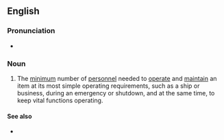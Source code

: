 ==English==

===Pronunciation===
* {{audio|en|En-au-skeleton crew.ogg|Audio (AU)}}

===Noun===
{{en-noun}}

# {{lb|en|idiomatic}} The [[minimum]] number of [[personnel]] needed to [[operate]] and [[maintain]] an item at its most simple operating requirements, such as a ship or business, during an emergency or shutdown, and at the same time, to keep vital functions operating.

====See also====
* {{l|en|short-staffed}}